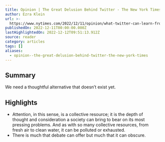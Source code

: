 ```yaml
---
title: Opinion | The Great Delusion Behind Twitter - The New York Times
author: Ezra Klein
url: >-
  https://www.nytimes.com/2022/12/11/opinion/what-twitter-can-learn-from-quakers.html?campaign_id=51&emc=edit_mbe_20221212&instance_id=79955&nl=morning-briefing%3A-europe-edition&regi_id=189921181&segment_id=115714&te=1&user_id=939b841dd8ab99cf38936dc861411164
publishedOn: 2022-12-11T00:00:00.000Z
lastHighlightedOn: 2022-12-12T09:51:13.912Z
source: reader
category: articles
tags: []
aliases:
  - opinion--the-great-delusion-behind-twitter-the-new-york-times
---
```

## Summary

We need a thoughtful alternative that doesn’t exist yet.

## Highlights
- Attention, in this sense, is a collective resource; it is the depth of thought and consideration a society can bring to bear on its most pressing problems. And as with so many collective resources, from fresh air to clean water, it can be polluted or exhausted.
- There is much that debate can offer but much that it can obscure.
